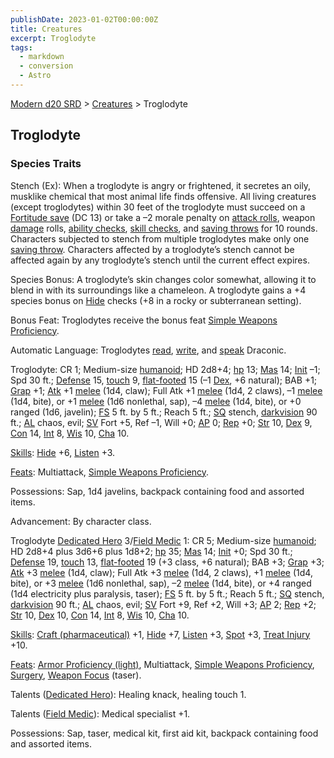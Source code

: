 ```yaml
---
publishDate: 2023-01-02T00:00:00Z
title: Creatures
excerpt: Troglodyte
tags:
  - markdown
  - conversion
  - Astro
---
```


[Modern d20 SRD](/#modernD20) > [Creatures](modern-d20-srd-creatures-index) > Troglodyte

## Troglodyte

### Species Traits

Stench (Ex): When a troglodyte is angry or frightened, it secretes an oily, musklike chemical that most animal life finds offensive. All living creatures (except troglodytes) within 30 feet of the troglodyte must succeed on a [Fortitude save](modern-d20-srd-basics-saving-throws) (DC 13) or take a –2 morale penalty on [attack rolls](modern-d20-srd-combat-attack-roll), weapon [damage](modern-d20-srd-combat-damage) rolls, [ability checks](modern-d20-srd-basics-ability-scores), [skill checks](modern-d20-srd-skills-skill-basics-php#skill-check-index), and [saving throws](modern-d20-srd-basics-saving-throws) for 10 rounds. Characters subjected to stench from multiple troglodytes make only one [saving throw](modern-d20-srd-basics-saving-throws). Characters affected by a troglodyte’s stench cannot be affected again by any troglodyte’s stench until the current effect expires.

Species Bonus: A troglodyte’s skin changes color somewhat, allowing it to blend in with its surroundings like a chameleon. A troglodyte gains a +4 species bonus on [Hide](modern-d20-srd-skills-hide) checks (+8 in a rocky or subterranean setting).

Bonus Feat: Troglodytes receive the bonus feat [Simple Weapons Proficiency](modern-d20-srd-feats-simple-weapons-proficiency).

Automatic Language: Troglodytes [read](modern-d20-srd-skills-read-write-language), [write](modern-d20-srd-skills-read-write-language), and [speak](modern-d20-srd-skills-speak-language) Draconic.

Troglodyte: CR 1; Medium-size [humanoid](modern-d20-srd-creature-types-humanoid); HD 2d8+4; [hp](modern-d20-srd-combat-hit-points) 13; [Mas](modern-d20-srd-creatures-creature-overview) 14; [Init](modern-d20-srd-combat-initiative) –1; Spd 30 ft.; [Defense](modern-d20-srd-combat-defense) 15, [touch](modern-d20-srd-combat-attack-actions) 9, [flat-footed](modern-d20-srd-combat-surprise) 15 (–1 [Dex](modern-d20-srd-basics-ability-scores), +6 natural); BAB +1; [Grap](modern-d20-srd-combat-grapple) +1; [Atk](modern-d20-srd-combat-attack-roll) +1 [melee](modern-d20-srd-combat-attack-roll) (1d4, claw); Full Atk +1 [melee](modern-d20-srd-combat-attack-roll) (1d4, 2 claws), –1 [melee](modern-d20-srd-combat-attack-roll) (1d4, bite), or +1 [melee](modern-d20-srd-combat-attack-roll) (1d6 nonlethal, sap), –4 [melee](modern-d20-srd-combat-attack-roll) (1d4, bite), or +0 ranged (1d6, javelin); [FS](modern-d20-srd-creatures-creature-overview) 5 ft. by 5 ft.; Reach 5 ft.; [SQ](modern-d20-srd-creatures-creature-overview) stench, [darkvision](modern-d20-srd-special-abilities-darkvision) 90 ft.; [AL](modern-d20-srd-basics-allegiances) chaos, evil; [SV](modern-d20-srd-basics-saving-throws) Fort +5, Ref –1, Will +0; [AP](modern-d20-srd-creatures-creature-overview) 0; [Rep](modern-d20-srd-creatures-creature-overview) +0; [Str](modern-d20-srd-basics-ability-scores) 10, [Dex](modern-d20-srd-basics-ability-scores) 9, [Con](modern-d20-srd-basics-ability-scores) 14, [Int](modern-d20-srd-basics-ability-scores) 8, [Wis](modern-d20-srd-basics-ability-scores) 10, [Cha](modern-d20-srd-basics-ability-scores) 10.

[Skills](modern-d20-srd-skills-index): [Hide](modern-d20-srd-skills-hide) +6, [Listen](modern-d20-srd-skills-listen) +3.

[Feats](modern-d20-srd-feats-index): Multiattack, [Simple Weapons Proficiency](modern-d20-srd-feats-simple-weapons-proficiency).

Possessions: Sap, 1d4 javelins, backpack containing food and assorted items.

Advancement: By character class.

Troglodyte [Dedicated Hero](modern-d20-srd-classes-basic-dedicated-hero) 3/[Field Medic](modern-d20-srd-classes-advanced-field-medic) 1: CR 5; Medium-size [humanoid](modern-d20-srd-creature-types-humanoid); HD 2d8+4 plus 3d6+6 plus 1d8+2; [hp](modern-d20-srd-combat-hit-points) 35; [Mas](modern-d20-srd-creatures-creature-overview) 14; [Init](modern-d20-srd-combat-initiative) +0; Spd 30 ft.; [Defense](modern-d20-srd-combat-defense) 19, [touch](modern-d20-srd-combat-attack-actions) 13, [flat-footed](modern-d20-srd-combat-surprise) 19 (+3 class, +6 natural); BAB +3; [Grap](modern-d20-srd-combat-grapple) +3; [Atk](modern-d20-srd-combat-attack-roll) +3 [melee](modern-d20-srd-combat-attack-roll) (1d4, claw); Full Atk +3 [melee](modern-d20-srd-combat-attack-roll) (1d4, 2 claws), +1 [melee](modern-d20-srd-combat-attack-roll) (1d4, bite), or +3 [melee](modern-d20-srd-combat-attack-roll) (1d6 nonlethal, sap), –2 [melee](modern-d20-srd-combat-attack-roll) (1d4, bite), or +4 ranged (1d4 electricity plus paralysis, taser); [FS](modern-d20-srd-creatures-creature-overview) 5 ft. by 5 ft.; Reach 5 ft.; [SQ](modern-d20-srd-creatures-creature-overview) stench, [darkvision](modern-d20-srd-special-abilities-darkvision) 90 ft.; [AL](modern-d20-srd-basics-allegiances) chaos, evil; [SV](modern-d20-srd-basics-saving-throws) Fort +9, Ref +2, Will +3; [AP](modern-d20-srd-creatures-creature-overview) 2; [Rep](modern-d20-srd-creatures-creature-overview) +2; [Str](modern-d20-srd-basics-ability-scores) 10, [Dex](modern-d20-srd-basics-ability-scores) 10, [Con](modern-d20-srd-basics-ability-scores) 14, [Int](modern-d20-srd-basics-ability-scores) 8, [Wis](modern-d20-srd-basics-ability-scores) 10, [Cha](modern-d20-srd-basics-ability-scores) 10.

[Skills](modern-d20-srd-skills-index): [Craft (pharmaceutical)](modern-d20-srd-skills-craft-pharmaceutical) +1, [Hide](modern-d20-srd-skills-hide) +7, [Listen](modern-d20-srd-skills-listen) +3, [Spot](modern-d20-srd-skills-spot) +3, [Treat Injury](modern-d20-srd-skills-treat-injury) +10.

[Feats](modern-d20-srd-feats-index): [Armor Proficiency (light)](modern-d20-srd-feats-armor-proficiency-light), Multiattack, [Simple Weapons Proficiency](modern-d20-srd-feats-simple-weapons-proficiency), [Surgery](modern-d20-srd-feats-surgery), [Weapon Focus](modern-d20-srd-feats-weapon-focus) (taser).

Talents ([Dedicated Hero](modern-d20-srd-classes-basic-dedicated-hero)): Healing knack, healing touch 1.

Talents ([Field Medic](modern-d20-srd-classes-advanced-field-medic)): Medical specialist +1.

Possessions: Sap, taser, medical kit, first aid kit, backpack containing food and assorted items.
